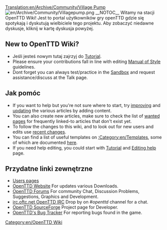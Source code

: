 [[Translation:en/Archive/Community/Village Pump]]
{{en/Translation|origin= en/Archive/Community/Village Pump
|from  = en
|to    = pl
|Percentage =35
}}
[[File:en/Archive/Community/Villagepump.png|right]]
__NOTOC__
Witamy na stacji OpenTTD Wiki! Jest to portal użytkowników gry openTTD gdzie się spotykają i dyskutują wielbiciele tego projektu. Aby zobaczyć niedawne dyskusje, kliknij w kartę dyskusja powyżej.


==New to OpenTTD Wiki? == 
* Jeśli jesteś nowym tutaj zajrzyj do [[en/Tutorial|Tutorial]].
* Please ensure your contributions fall in line with editing [[en/Wiki/Manual of Style|Manual of Style]] guidelines.
* Dont forget you can always test/practice in the [[en/Sandbox|Sandbox]] and request assistance/discuss at the Talk page.


==Jak pomóc==
* If you want to help but you're not sure where to start, try [[:Category:en/Articles to be expanded|improving]] and [[:Category:en/Articles to be updated|updating]] the various articles by adding content. 
* You can also create new articles, make sure to check the list of [[Special:Wantedpages|wanted pages]] for frequently linked-to articles that don't exist yet.
* To follow the changes to this wiki, and to look out for new users and edits use [[Special:RecentChanges|recent changes]].
* You can find a list of useful templates on [[:Category:en/Templates]], some of which are documented [[en/Wiki/Templates|here]].
* If you need help editing, you could start with [[en/Tutorial|Tutorial]] and [[en/Editing help|Editing help]] page.


== Przydatne linki zewnętrzne ==
* [[:Category:en/Users|Users pages]]
* [http://www.openttd.org/ OpenTTD Website] For updates various Downloads.
* [http://forum.openttd.org OpenTTD Forums] For community Chat, Discussion Problems, Suggestions, Graphics and Development.
* [irc://irc.oftc.net/openttd irc.oftc.net OpenTTD  IRC] Drop by on ''#openttd'' channel for a chat.
* [http://sourceforge.net/projects/openttd/ OpenTTD SourceForge] Project page for Developer.
* [http://bugs.openttd.org/ OpenTTD's Bug Tracker] For reporting bugs found in the game.

[[Category:en/OpenTTD Wiki]]